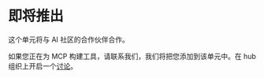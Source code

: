 # 即将推出

这个单元将与 AI 社区的合作伙伴合作。

如果您正在为 MCP 构建工具，请联系我们，我们将把您添加到该单元中。在 hub 组织上开启一个[讨论](https://huggingface.co/spaces/mcp-course/README/discussions)。